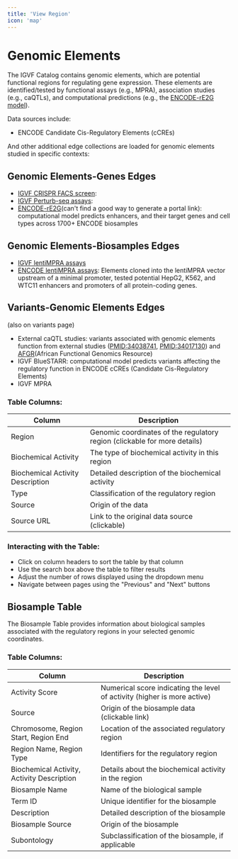 ```yaml
---
title: 'View Region'
icon: 'map'
---
```


# Genomic Elements
The IGVF Catalog contains genomic elements, which are potential functional regions for regulating gene expression. These elements are identified/tested by functional assays (e.g., MPRA), association studies (e.g., caQTLs), and computational predictions (e.g., the [ENCODE-rE2G model](https://www.biorxiv.org/content/10.1101/2023.11.09.563812v1.full)).

Data sources include:
* ENCODE Candidate Cis-Regulatory Elements (cCREs)

And other additional edge collections are loaded for genomic elements studied in specific contexts:

## Genomic Elements-Genes Edges
* [IGVF CRISPR FACS screen](link): 
* [IGVF Perturb-seq assays](link):
* [ENCODE-rE2G](link)(can't find a good way to generate a portal link): computational model predicts enhancers, and their target genes and cell types across 1700+ ENCODE biosamples

## Genomic Elements-Biosamples Edges
* [IGVF lentiMPRA assays]()
* [ENCODE lentiMPRA assays](https://www.encodeproject.org/search/?type=FunctionalCharacterizationExperiment&accession=ENCSR405QCT&accession=ENCSR203UFY&accession=ENCSR336MKI): Elements cloned into the lentiMPRA vector upstream of a minimal promoter, tested potential HepG2, K562, and WTC11 enhancers and promoters of all protein-coding genes.

## Variants-Genomic Elements Edges
(also on variants page)
* External caQTL studies: variants associated with genomic elements function 
from external studies ([PMID:34038741](https://pubmed.ncbi.nlm.nih.gov/34038741/), [PMID:34017130](https://pubmed.ncbi.nlm.nih.gov/34017130/)) and [AFGR](https://github.com/smontgomlab/AFGR?tab=readme-ov-file)(African Functional Genomics Resource)
* IGVF BlueSTARR: computational model predicts variants affecting the regulatory function in ENCODE cCREs (Candidate Cis-Regulatory Elements)
* IGVF MPRA

### Table Columns:

| Column | Description |
|--------|-------------|
| Region | Genomic coordinates of the regulatory region (clickable for more details) |
| Biochemical Activity | The type of biochemical activity in this region |
| Biochemical Activity Description | Detailed description of the biochemical activity |
| Type | Classification of the regulatory region |
| Source | Origin of the data |
| Source URL | Link to the original data source (clickable) |

### Interacting with the Table:
- Click on column headers to sort the table by that column
- Use the search box above the table to filter results
- Adjust the number of rows displayed using the dropdown menu
- Navigate between pages using the "Previous" and "Next" buttons

## Biosample Table

The Biosample Table provides information about biological samples associated with the regulatory regions in your selected genomic coordinates.

### Table Columns:

| Column | Description |
|--------|-------------|
| Activity Score | Numerical score indicating the level of activity (higher is more active) |
| Source | Origin of the biosample data (clickable link) |
| Chromosome, Region Start, Region End | Location of the associated regulatory region |
| Region Name, Region Type | Identifiers for the regulatory region |
| Biochemical Activity, Activity Description | Details about the biochemical activity in the region |
| Biosample Name | Name of the biological sample |
| Term ID | Unique identifier for the biosample |
| Description | Detailed description of the biosample |
| Biosample Source | Origin of the biosample |
| Subontology | Subclassification of the biosample, if applicable |
